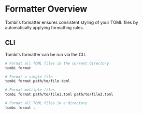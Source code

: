 # Formatter Overview

Tombi's formatter ensures consistent styling of your TOML files by automatically applying formatting rules.

## CLI

Tombi's formatter can be run via the CLI.

```bash
# Format all TOML files in the current directory
tombi format

# Format a single file
tombi format path/to/file.toml

# Format multiple files
tombi format path/to/file1.toml path/to/file2.toml

# Format all TOML files in a directory
tombi format .
```
